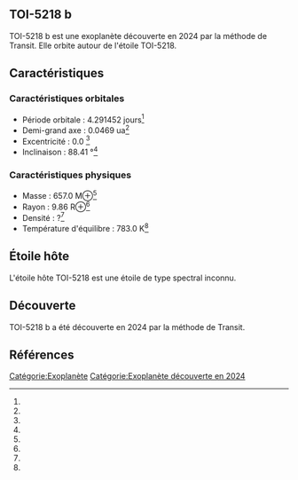 == TOI-5218 b ==

{{Infobox Exoplanète
| nom = TOI-5218 b
| image = 
| légende = 
| étoile = TOI-5218
| constellation = 
| ascension_droite = 
| déclinaison = 
| distance = ?
| type_spectral = ?
| masse = 657.0 M⊕<ref></ref>
| rayon = 9.86 R⊕<ref></ref>
| densité = ?<ref></ref>
| gravité = ?<ref></ref>
| température = 783.0 K<ref></ref>
| période = 4.291452 j<ref></ref>
| demi_grand_axe = 0.0469 ua<ref></ref>
| excentricité = 0.0 <ref></ref>
| inclinaison = 88.41 °<ref></ref>
| méthode_découverte = Transit
| date_découverte = 2024
| statut = Confirmée
}}

TOI-5218 b est une exoplanète découverte en 2024 par la méthode de Transit. Elle orbite autour de l'étoile TOI-5218.

== Caractéristiques ==

=== Caractéristiques orbitales ===
* Période orbitale : 4.291452 jours<ref></ref>
* Demi-grand axe : 0.0469 ua<ref></ref>
* Excentricité : 0.0 <ref></ref>
* Inclinaison : 88.41 °<ref></ref>

=== Caractéristiques physiques ===
* Masse : 657.0 M⊕<ref></ref>
* Rayon : 9.86 R⊕<ref></ref>
* Densité : ?<ref></ref>
* Température d'équilibre : 783.0 K<ref></ref>

== Étoile hôte ==

{{Infobox Étoile
| nom = TOI-5218
| image = 
| légende = 
| constellation = 
| ascension_droite = 
| déclinaison = 
| distance = ?
| type_spectral = ?
| magnitude_absolue = 
| magnitude_apparente = 
| masse = ?<ref></ref>
| rayon = ?<ref></ref>
| température = ?<ref></ref>
| métallicité = ?<ref></ref>
| âge = ?<ref></ref>
}}

L'étoile hôte TOI-5218 est une étoile de type spectral inconnu.

== Découverte ==

TOI-5218 b a été découverte en 2024 par la méthode de Transit.

== Références ==
<references />

[[Catégorie:Exoplanète]]
[[Catégorie:Exoplanète découverte en 2024]]
